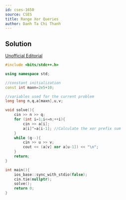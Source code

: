 ```yaml
---
id: cses-1650
source: CSES
title: Range Xor Queries
author: Danh Ta Chi Thanh
---
```


## Solution

[Unofficial Editorial](https://codeforces.com/blog/entry/77128?#comment-637536)

```cpp
#include <bits/stdc++.h>

using namespace std;

//constant initialization
const int maxn=2e5+10;

//variables used for the current problem
long long n,q,a[maxn],u,v;

void solve(){
	cin >> n >> q;
	for (int i=1;i<=n;++i){
		cin >> a[i];
		a[i]^=a[i-1]; //Calculate the xor prefix sum
	}
	while (q--){
		cin >> u >> v;
		cout << (a[v] xor a[u-1]) << "\n";
	}
	return;
}

int main(){
	ios_base::sync_with_stdio(false);
	cin.tie(nullptr);
	solve();
	return 0;
}
```
